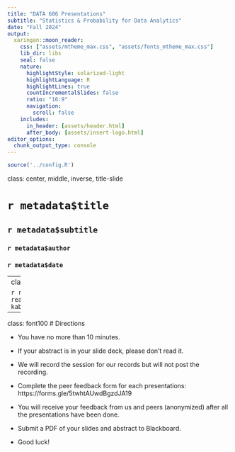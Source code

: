 ```yaml
---
title: "DATA 606 Presentations"
subtitle: "Statistics & Probability for Data Analytics"
date: "Fall 2024"
output:
  xaringan::moon_reader:
    css: ["assets/mtheme_max.css", "assets/fonts_mtheme_max.css"]
    lib_dir: libs
    seal: false
    nature:
      highlightStyle: solarized-light
      highlightLanguage: R
      highlightLines: true
      countIncrementalSlides: false
      ratio: "16:9"
      navigation:
        scroll: false
    includes:
      in_header: [assets/header.html]
      after_body: [assets/insert-logo.html]
editor_options: 
  chunk_output_type: console
---
```


```r
source('../config.R')
```

class: center, middle, inverse, title-slide

# `r metadata$title`
## `r metadata$subtitle`
### `r metadata$author`
### `r metadata$date`


---
class: font90
# Rubric

```r
rubric <- readxl::read_excel('../Project/Data_Project_Rubric.xlsx')
kable(rubric)
```

---
class: font100
# Directions

* You have no more than 10 minutes.

* If your abstract is in your slide deck, please don't read it.

* We will record the session for our records but will not post the recording.

* Complete the peer feedback form for each presentations: https://forms.gle/5twhtAUwdBgzdJA19

* You will receive your feedback from us and peers (anonymized) after all the presentations have been done.

* Submit a PDF of your slides and abstract to Blackboard.

* Good luck!
